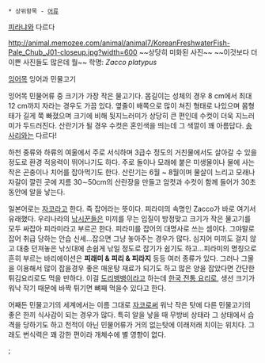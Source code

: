  * 상위항목 - [[어류]]

[[피라냐]]와 다르다

http://animal.memozee.com/animal/animal7/KoreanFreshwaterFish-Pale_Chub_J01-closeup.jpg?width=600
~~상당히 미화된 사진~~ ~~이것보다 더 이쁜 사진들도 많은데 뭘~~
학명:  ''Zacco platypus''

[[잉어]]목 잉어과 민물고기

잉어목 민물어류 중 크기가 가장 작은 물고기다. 몸길이는 성체의 경우 8 cm에서 최대 12 cm까지 자라는 경우도 가끔 있다. 옆줄이 배쪽으로 많이 쳐진 형태로 나있으며 몸형태가 길게 쭉 빠졌으며 크기에 비해 뒷지느러미가 상당히 큰 편인데 수컷이 더욱 지느러미가 두드러진다. 산란기가 될 경우 수컷은 혼인색을 띄는데 그 색깔이 꽤 아름답다. [[송사리]]와는 다르다!

하천 중류와 하류의 여울에서 주로 서식하며 3급수 정도의 거친물에서도 살아갈 수 있을 정도로 환경 적응력이 뛰어나기도 하다. 주로 돌이나 모래에 붙은 미생물이나 물에 사는 작은 곤충이나 치어를 잡아먹기도 한다. 산란기는 6월 ~ 8월이며 물살이 느리고 모래나 자갈이 깔린 곳에 지름 30∼50cm의 산란장을 만들고 암컷과 수컷이 함께 들어가 30초 동안에 알을 낳는다. 

일본어로는 [[자코]]라고 한다. 즉 잡어라는 뜻이다. 피라미의 속명인 Zacco가 바로 여기서 유래했다. 우리나라의 [[낚시]]꾼들은 미끼를 무는 입질이 방정맞고 크기가 작은 물고기를 모두 싸잡아 피라미라고 부르곤 한다.  피라미를 잡어의 대명사로 쓰는 셈이다. 그야말로 잡어 취급 당하는 안습 신세...잡으면 그냥 놓아주는 경우가 많다. 심지어 미끼도 걸지 않고 대충 던져놓은 낚싯대에 손쉽게 낚일 정도로 잡기가 쉽기도 하고...피라미의 명칭으로 흔히 부르는 바리에이션은 '''피래미 & 피리 & 피라지''' 등등 여러 종류가 있다. 그러나 그물을 이용해서 많이 잡을경우 좋은 매운탕 재료가 되기도 하고 많은 양을 잡았다면  간단한 튀김요리로도 먹을 만하다. 이걸 [[도리뱅뱅이]]라고 하는데 [[한국 전통 요리]]로, 생선 크기가 워낙 작기 때문에 바짝 튀기면 뼈째 먹을수 있다고 한다.

어째든 민물고기의 세계에서는 이름 그대로 [[자코]]로써 워낙 작은 탓에 다른 민물고기의 좋은 한끼 식사감이 되는 경우가 많다. 특히 알을 낳을 때 무방비 상태라 그 상태에서 습격을 당하기도 하고 천적이 아닌 민물어류가 거의 없는탓에 이래저래 치이는 위치다. 그래도 번식력은 꽤 강한 편이라 개체수에 별 영향이 없다. 
;
